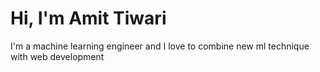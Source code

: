 # Hi, I'm Amit Tiwari

I'm a machine learning engineer and I love to combine new  ml technique with web development
